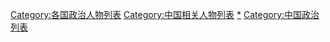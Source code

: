 [[Category:各国政治人物列表|Category:各国政治人物列表]]
[[Category:中国相关人物列表|Category:中国相关人物列表]]
[[Category:中國政治人物|*]]
[[Category:中国政治列表|Category:中国政治列表]]